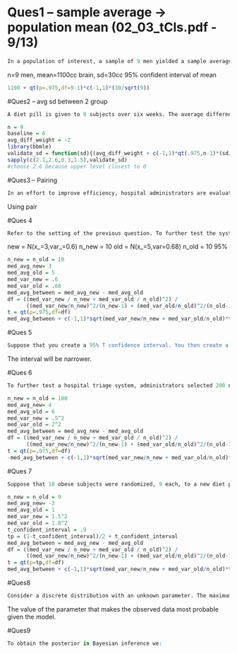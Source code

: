 # Ques1 -- sample average -> population mean (02_03_tCls.pdf - 9/13)
```r
In a population of interest, a sample of 9 men yielded a sample average brain volume of 1,100cc and a standard deviation of 30cc. What is a 95% Student's T confidence interval for the mean brain volume in this new population?
```
n=9 men, mean=1100cc brain, sd=30cc
95% confident interval of mean
```r
1100 + qt(p=.975,df=9-1)*c(-1,1)*(30/sqrt(9))
```

#Ques2 -- avg sd between 2 group
```r
A diet pill is given to 9 subjects over six weeks. The average difference in weight (follow up - baseline) is -2 pounds. What would the standard deviation have to be for the 95% T confidence interval to lie entirely below 0?
```
```r
n = 9
baseline = 6
avg_diff_weight = -2
library(bbmle)
validate_sd = function(sd){(avg_diff_weight + c(-1,1)*qt(.975,n-1)*(sd/sqrt(n)))}
sapply(c(2.1,2.6,0.3,1.5),validate_sd)
#choose 2.6 because upper level closest to 0
```

#Ques3 -- Pairing
```r
In an effort to improve efficiency, hospital administrators are evaluating a new triage system for their emergency room. In an validation study of the system, 5 patients were tracked in a mock ER under both the new and old triage system. Their waiting times were recorded. Would it be better to use an independent group or paired T confidence interval in this setting?
```
Using pair

#Ques 4
```r
Refer to the setting of the previous question. To further test the system, administrators selected 20 nights and randomly assigned the new triage system to be used on 10 nights and the standard system on the remaining 10 nights. They calculated the nightly median waiting time (MWT) to see a physician. The average MWT for the new system was 3 hours with a variance of 0.60 while the average MWT for the old system was 5 hours with a variance of 0.68. Consider the 95% confidence interval estimate for the differences of the mean MWT associated with the new system. Assume a constant variance. What is the interval? Subtract in this order (New System - Old System).
```
new = N(x_=3,var_=0.6) n_new = 10
old = N(x_=5,var=0.68) n_old = 10
95%
```r
n_new = n_old = 10
med_avg_new= 3
med_avg_old = 5
med_var_new = .6
med_var_old = .68
med_avg_between = med_avg_new - med_avg_old
df = ((med_var_new / n_new + med_var_old / n_old)^2) /
      ((med_var_new/n_new)^2/(n_new-1) + (med_var_old/n_old)^2/(n_old-1))
t = qt(p=.975,df=df)
med_avg_between + c(-1,1)*sqrt(med_var_new/n_new + med_var_old/n_old)*t
```


#Ques 5
```r
Suppose that you create a 95% T confidence interval. You then create a 90% interval using the same data. What can be said about the 90% interval with respect to the 95% interval?
```
The interval will be narrower.

#Ques 6
```r
To further test a hospital triage system, administrators selected 200 nights and randomly assigned a new triage system to be used on 100 nights and a standard system on the remaining 100 nights. They calculated the nightly median waiting time (MWT) to see a physician. The average MWT for the new system was 4 hours with a standard deviation of .5 hours while the average MWT for the old system was 6 hours with a standard deviation of 2 hours. Consider the hypothesis of a decrease in the mean MWT associated with the new treatment. What does the interval suggest vis a vis this hyptothesis?
```

```r
n_new = n_old = 100
med_avg_new= 4
med_avg_old = 6
med_var_new = .5^2
med_var_old = 2^2
med_avg_between = med_avg_new - med_avg_old
df = ((med_var_new / n_new + med_var_old / n_old)^2) /
      ((med_var_new/n_new)^2/(n_new-1) + (med_var_old/n_old)^2/(n_old-1))
t = qt(p=.975,df=df)
-med_avg_between + c(-1,1)*sqrt(med_var_new/n_new + med_var_old/n_old)*t
```

#Ques 7
```r
Suppose that 18 obese subjects were randomized, 9 each, to a new diet pill and a placebo. Subjects’ body mass indices (BMIs) were measured at a baseline and again after having received the treatment or placebo for four weeks. The average difference from follow-up to the baseline (followup - baseline) was −3 kg/m2 for the treated group and 1 kg/m2 for the placebo group. The corresponding standard deviations of the differences was 1.5 kg/m2 for the treatment group and 1.8 kg/m2 for the placebo group. Does the change in BMI over the four week period appear to differ between the treated and placebo groups? Assuming normality of the underlying data and a common population variance, calculate the relevant *90%* t confidence interval. Subtract in the order of (Treated - Placebo) with the smaller (more negative) number first.
```
```r
n_new = n_old = 9
med_avg_new= -3
med_avg_old = 1
med_var_new = 1.5^2
med_var_old = 1.8^2
t_confident_interval = .9
tp = (1-t_confident_interval)/2 + t_confident_interval
med_avg_between = med_avg_new - med_avg_old
df = ((med_var_new / n_new + med_var_old / n_old)^2) /
      ((med_var_new/n_new)^2/(n_new-1) + (med_var_old/n_old)^2/(n_old-1))
t = qt(p=tp,df=df)
med_avg_between + c(-1,1)*sqrt(med_var_new/n_new + med_var_old/n_old)*t
```

#Ques8
```r
Consider a discrete distribution with an unknown parameter. The maximum likelihood estimate gives:
```
The value of the parameter that makes the observed data most probable given the model.

#Ques9
```r
To obtain the posterior in Bayesian inference we:

```